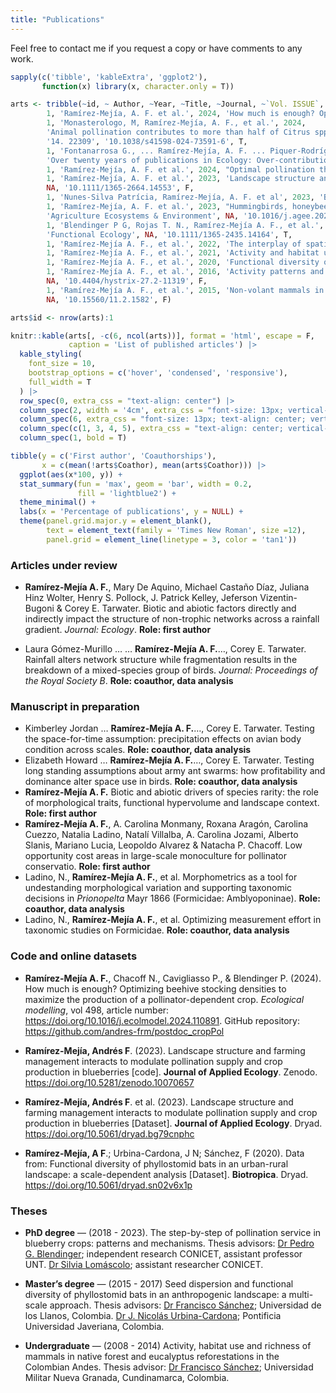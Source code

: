 ```yaml
---
title: "Publications"
---
```


Feel free to contact me if you request a copy or have comments to any work.

```r

sapply(c('tibble', 'kableExtra', 'ggplot2'), 
       function(x) library(x, character.only = T))

arts <- tribble(~id, ~ Author, ~Year, ~Title, ~Journal, ~`Vol. ISSUE`, ~doi, ~Coathor, 
        1, 'Ramírez-Mejía, A. F. et al.', 2024, 'How much is enough? Optimizing beehive stocking densities to maximize the production of a pollinator-dependent crop', 'Ecological Modelling', '498', '10.1016/j.ecolmodel.2024.110891', F, 
        1, 'Monasterologo, M, Ramírez-Mejía, A. F., et al.', 2024, 
        'Animal pollination contributes to more than half of Citrus spp. production despite the species and cultivar', 'Scientific reports', 
        '14. 22309', '10.1038/s41598-024-73591-6', T, 
        1, 'Fontanarrosa G., ... Ramírez-Mejía, A. F. ... Piquer-Rodríguez M.', 2024, 
        'Over twenty years of publications in Ecology: Over-contribution of Women reveals a new dimension of gender bias', 'PLOS ONE', NA, '10.1371/journal.pone.0307813', T, 
        1, 'Ramírez-Mejía, A. F. et al.', 2024, "Optimal pollination thresholds to maximize blueberry production", 'Agriculture Ecosystems & Environment', NA, '10.1016/j.agee.2024.108903', F, 
        1, 'Ramírez-Mejía, A. F. et al.', 2023, 'Landscape structure and farming management interacts to modulate pollination supply and crop production in blueberries.', 'Journal of Applied Ecology', 
        NA, '10.1111/1365-2664.14553', F, 
        1, 'Nunes-Silva Patrícia, Ramírez-Mejía, A. F. et al', 2023, 'Book - Blueberry: pollination and production in South America', 'ISBN: 978-65-00-65347-2', NA, '10.5281/zenodo.7770381', T, 
        1, 'Ramírez-Mejía, A. F. et al.', 2023, "Hummingbirds, honeybees, and wild insect pollinators affect yield and berry quality of blueberries depending on cultivar and farm's spatial context", 
        'Agriculture Ecosystems & Environment', NA, '10.1016/j.agee.2022.108229', F, 
        1, 'Blendinger P G, Rojas T. N., Ramírez-Mejía A. F., et al.', 2022, 'Nutrient balance and energy-acquisition effectiveness: do birds adjust their fruit diet to achieve intake targets?', 
        'Functional Ecology', NA, '10.1111/1365-2435.14164', T, 
        1, 'Ramírez-Mejía A. F., et al.', 2022, 'The interplay of spatial scale and landscape transformation moderates the abundance and intraspecific variation in the ecomorphological traits of a phyllostomid bat', 'Journal of Tropical Ecology', NA, '10.1017/S026646742100047X', F, 
        1, 'Ramírez-Mejía A. F., et al.', 2021, 'Activity and habitat use by understory birds in a native Andean forest and a eucalypt plantation', 'Wilson Journal of Ornithology', NA, '10.1676/19-54', F, 
        1, 'Ramírez-Mejía A. F., et al.', 2020, 'Functional diversity of phyllostomid bats in an urban-rural landscape: a scale-dependent analysis', 'Biotropica', NA, '10.1111/btp.12816', F, 
        1, 'Ramírez-Mejía A. F., et al.', 2016, 'Activity patterns and habitat use of mammals in an Andean forest and a Eucalyptus reforestation in Colombia', 'Hystrix, the Italian Journal of Mammalogy', 
        NA, '10.4404/hystrix-27.2-11319', F, 
        1, 'Ramírez-Mejía A. F., et al.', 2015, 'Non-volant mammals in a protected area on the Central Andes of Colombia: new records for the Caldas department and the Chinchiná River basin', 'Check List', 
        NA, '10.15560/11.2.1582', F)

arts$id <- nrow(arts):1


```


```r
knitr::kable(arts[, -c(6, ncol(arts))], format = 'html', escape = F, 
             caption = 'List of published articles') |> 
  kable_styling(
    font_size = 10,
    bootstrap_options = c('hover', 'condensed', 'responsive'),
    full_width = T
  ) |> 
  row_spec(0, extra_css = "text-align: center") |> 
  column_spec(2, width = '4cm', extra_css = "font-size: 13px; vertical-align: middle;") |> 
  column_spec(6, extra_css = "font-size: 13px; text-align: center; vertical-align: middle;") |> 
  column_spec(c(1, 3, 4, 5), extra_css = "text-align: center; vertical-align: middle;") |> 
  column_spec(1, bold = T)
```


```r

tibble(y = c('First author', 'Coauthorships'), 
       x = c(mean(!arts$Coathor), mean(arts$Coathor))) |> 
  ggplot(aes(x*100, y)) +
  stat_summary(fun = 'max', geom = 'bar', width = 0.2, 
               fill = 'lightblue2') +
  theme_minimal() +
  labs(x = 'Percentage of publications', y = NULL) +
  theme(panel.grid.major.y = element_blank(), 
        text = element_text(family = 'Times New Roman', size =12), 
        panel.grid = element_line(linetype = 3, color = 'tan1'))

```


### Articles under review

:::{}
-   **Ramírez-Mejía A. F.**, Mary De Aquino, Michael Castaño Díaz, Juliana Hinz Wolter, Henry S. Pollock, J. Patrick Kelley, Jeferson Vizentin-Bugoni & Corey E. Tarwater. Biotic and abiotic factors directly and indirectly impact the structure of non-trophic networks across a rainfall gradient. *Journal: Ecology*. **Role: first author**

-   Laura Gómez-Murillo ... ... **Ramírez-Mejía A. F.**..., Corey E. Tarwater. Rainfall alters network structure while fragmentation results in the breakdown of a mixed-species group of birds. *Journal: Proceedings of the Royal Society B*. **Role: coauthor, data analysis**
:::

### Manuscript in preparation

:::{}
-   Kimberley Jordan ... **Ramírez-Mejía A. F.**..., Corey E. Tarwater. Testing the space-for-time assumption: precipitation effects on avian body condition across scales. **Role: coauthor, data analysis**
-   Elizabeth Howard ... **Ramírez-Mejía A. F.**..., Corey E. Tarwater. Testing long standing assumptions about army ant swarms: how profitability and dominance alter space use in birds. **Role: coauthor, data analysis**
-   **Ramírez-Mejía A. F.** Biotic and abiotic drivers of species rarity: the role of morphological traits, functional hypervolume and landscape context. **Role: first author**
-   **Ramírez-Mejía A. F.**, A. Carolina Monmany, Roxana Aragón, Carolina Cuezzo, Natalia Ladino, Natalí Villalba, A. Carolina Jozami, Alberto Slanis, Mariano Lucia, Leopoldo Alvarez & Natacha P. Chacoff. Low opportunity cost areas in large-scale monoculture for pollinator conservatio. **Role: first author**
-   Ladino, N., **Ramírez-Mejía A. F.**, et al. Morphometrics as a tool for undestanding morphological variation and supporting taxonomic decisions in *Prionopelta* Mayr 1866 (Formicidae: Amblyoponinae). **Role: coauthor, data analysis**
-   Ladino, N., **Ramírez-Mejía A. F.**, et al. Optimizing measurement effort in taxonomic studies on Formicidae. **Role: coauthor, data analysis**
:::


### Code and online datasets

:::{}

-   **Ramírez-Mejía A. F.**, Chacoff N., Cavigliasso P., & Blendinger P. (2024). How much is enough? Optimizing beehive stocking densities to maximize the production of a pollinator-dependent crop. *Ecological modelling*, vol 498, article number: <https://doi.org/10.1016/j.ecolmodel.2024.110891>. GitHub repository: <https://github.com/andres-frm/postdoc_cropPol>

-   **Ramírez-Mejía, Andrés F**. (2023). Landscape structure and farming management interacts to modulate pollination supply and crop production in blueberries [code]. **Journal of Applied Ecology**. Zenodo. <https://doi.org/10.5281/zenodo.10070657>

-   **Ramírez-Mejía, Andrés F**. et al. (2023). Landscape structure and farming management interacts to modulate pollination supply and crop production in blueberries [Dataset]. **Journal of Applied Ecology**. Dryad. <https://doi.org/10.5061/dryad.bg79cnphc>

-   **Ramírez-Mejía, A F**.; Urbina-Cardona, J N; Sánchez, F (2020). Data from: Functional diversity of phyllostomid bats in an urban-rural landscape: a scale-dependent analysis [Dataset]. **Biotropica**. Dryad. <https://doi.org/10.5061/dryad.sn02v6x1p>
:::


### Theses

:::{}
-   **PhD degree** --- (2018 - 2023). The step-by-step of pollination service in blueberry crops: patterns and mechanisms. Thesis advisors: [Dr Pedro G. Blendinger](https://scholar.google.com/citations?user=9oyNtX0AAAAJ&hl=en&oi=ao); independent research CONICET, assistant professor UNT. [Dr Silvia Lomáscolo](https://scholar.google.com/citations?hl=en&user=r9PAo-QAAAAJ); assistant researcher CONICET.

-   **Master's degree** --- (2015 - 2017) Seed dispersion and functional diversity of phyllostomid bats in an anthropogenic landscape: a multi-scale approach. Thesis advisors: [Dr Francisco Sánchez](https://scholar.google.com/citations?user=6MC0Yx8AAAAJ&hl=en); Universidad de los Llanos, Colombia. [Dr J. Nicolás Urbina-Cardona](https://scholar.google.com/citations?user=uMBjaFgAAAAJ&hl=en); Pontificia Universidad Javeriana, Colombia.

-   **Undergraduate** --- (2008 - 2014) Activity, habitat use and richness of mammals in native forest and eucalyptus reforestations in the Colombian Andes. Thesis advisor: [Dr Francisco Sánchez](https://scholar.google.com/citations?user=6MC0Yx8AAAAJ&hl=es); Universidad Militar Nueva Granada, Cundinamarca, Colombia.
:::

